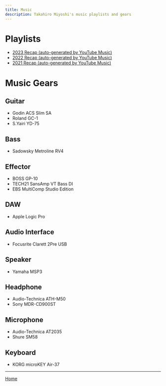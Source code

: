 ```yaml
---
title: Music
description: Takahiro Miyoshi's music playlists and gears
---
```



<Layout title={frontmatter.title} description={frontmatter.description}>

# Playlists

- [2023 Recap (auto-generated by YouTube Music)](https://music.youtube.com/playlist?list=LRYRlNJgs0v-R6mFW1BCdBtza65AO-u3YlMro)
- [2022 Recap (auto-generated by YouTube Music)](https://music.youtube.com/playlist?list=LRYRx6-z5i4BMocY1WNHE3kV-N83PUPV6HLrN)
- [2021 Recap (auto-generated by YouTube Music)](https://music.youtube.com/playlist?list=LRYRFr7DjYB05gI0LpMs3rZMCXo6YE1nRPEVA)

# Music Gears

## Guitar

- Godin ACS Slim SA
- Roland GC-1
- S.Yairi YD-75

## Bass

- Sadowsky Metroline RV4

## Effector

- BOSS GP-10
- TECH21 SansAmp VT Bass DI
- EBS MultiComp Studio Edition

## DAW

- Apple Logic Pro

## Audio Interface

- Focusrite Clarett 2Pre USB

## Speaker

- Yamaha MSP3

## Headphone

- Audio-Technica ATH-M50
- Sony MDR-CD900ST

## Microphone

- Audio-Technica AT2035
- Shure SM58

## Keyboard

- KORG microKEY Air-37

---

[Home](/)

</Layout>
